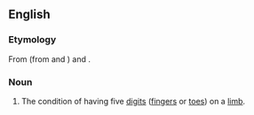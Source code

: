 ==English==

===Etymology===
From {{term|pentadactyl}} (from {{term|penta-}} and {{term|-dactyl}}) and {{term|-y}}.

===Noun===
{{en-noun|-}}

# The condition of having five [[digit]]s ([[finger]]s or [[toe]]s) on a [[limb]].